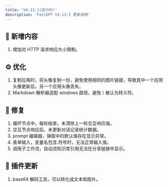 ```yaml
---
title: 'V4.13.1(进行中)'
description: 'FastGPT V4.13.1 更新说明'
---
```




## 🚀 新增内容

1. 增加对 HTTP 请求响应大小限制。

## ⚙️ 优化

1. 复制应用时，将头像复制一份，避免使用相同的图片链接，导致其中一个应用头像更新后，另一个应用头像丢失。
2. Markdown 解析器适配 windows 路径，避免 \ 被认为转义符。

## 🐛 修复

1. 循环节点中，每轮结束，未清除上一轮交互响应值。
2. 交互节点响应后，未更新对话记录统计数据。
3. prompt 编辑器，弹窗中的默认值存在显示异常。
4. 表单输入，变量名包含.符号时，无法正常输入值。
5. 调用子工作流，自动流知识库引用无法在分享链接中显示。

## 🔨 插件更新

1. base64 解码工具，可以转化成文本和图片。